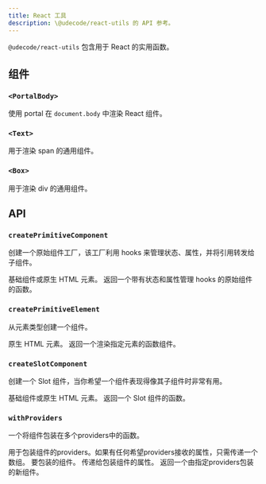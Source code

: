 ```yaml
---
title: React 工具
description: \@udecode/react-utils 的 API 参考。
---
```


`@udecode/react-utils` 包含用于 React 的实用函数。

## 组件

### `<PortalBody>`

使用 portal 在 `document.body` 中渲染 React 组件。

### `<Text>`

用于渲染 span 的通用组件。

### `<Box>`

用于渲染 div 的通用组件。

## API

### `createPrimitiveComponent`

创建一个原始组件工厂，该工厂利用 hooks 来管理状态、属性，并将引用转发给子组件。

<API name="createPrimitiveComponent">
<APIParameters>
  <APIItem name="element" type="React.ElementType">
    基础组件或原生 HTML 元素。
  </APIItem>
</APIParameters>

<APIReturns type="Function">
  返回一个带有状态和属性管理 hooks 的原始组件的函数。
</APIReturns>
</API>

### `createPrimitiveElement`

从元素类型创建一个组件。

<API name="createPrimitiveElement">
<APIParameters>
  <APIItem name="element" type="React.ElementType">
    原生 HTML 元素。
  </APIItem>
</APIParameters>

<APIReturns type="React.FC">
  返回一个渲染指定元素的函数组件。
</APIReturns>
</API>

### `createSlotComponent`

创建一个 Slot 组件，当你希望一个组件表现得像其子组件时非常有用。

<API name="createSlotComponent">
<APIParameters>
  <APIItem name="element" type="React.ElementType">
    基础组件或原生 HTML 元素。
  </APIItem>
</APIParameters>

<APIReturns type="Function">
  返回一个 Slot 组件的函数。
</APIReturns>
</API>

### `withProviders`

一个将组件包装在多个providers中的函数。

<API name="withProviders">
<APIParameters>
  <APIItem name="providers" type="any[]">
    用于包装组件的providers。如果有任何希望providers接收的属性，只需传递一个数组。
  </APIItem>
  <APIItem name="WrappedComponent" type="FunctionComponent<T>">
    要包装的组件。
  </APIItem>
  <APIItem name="props" type="T">
    传递给包装组件的属性。
  </APIItem>
</APIParameters>

<APIReturns type="FunctionComponent<T>">
  返回一个由指定providers包装的新组件。
</APIReturns>
</API>